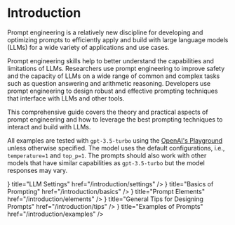 # Introduction


Prompt engineering is a relatively new discipline for developing and optimizing prompts to efficiently apply and build with large language models (LLMs) for a wide variety of applications and use cases.

Prompt engineering skills help to better understand the capabilities and limitations of LLMs. Researchers use prompt engineering to improve safety and the capacity of LLMs on a wide range of common and complex tasks such as question answering and arithmetic reasoning. Developers use prompt engineering to design robust and effective prompting techniques that interface with LLMs and other tools. 

This comprehensive guide covers the theory and practical aspects of prompt engineering and how to leverage the best prompting techniques to interact and build with LLMs. 

All examples are tested with `gpt-3.5-turbo` using the [OpenAI's Playground](https://platform.openai.com/playground) unless otherwise specified. The model uses the default configurations, i.e., `temperature=1` and `top_p=1`. The prompts should also work with other models that have similar capabilities as `gpt-3.5-turbo` but the model responses may vary.


<Cards>
  <Card
    icon={<FilesIcon />}
    title="LLM Settings"
    href="/introduction/settings"
  />
  <Card
    icon={<FilesIcon />}
    title="Basics of Prompting"
    href="/introduction/basics"
  />
  <Card
    icon={<FilesIcon />}
    title="Prompt Elements"
    href="/introduction/elements"
  />
  <Card
    icon={<FilesIcon />}
    title="General Tips for Designing Prompts"
    href="/introduction/tips"
  />
  <Card
    icon={<FilesIcon />}
    title="Examples of Prompts"
    href="/introduction/examples"
  />
</Cards>